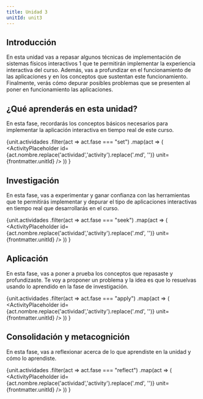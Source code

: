 ```yaml
---
title: Unidad 3
unitId: unit3
---
```




## Introducción

En esta unidad vas a repasar algunos técnicas de implementación de 
sistemas físicos interactivos 1 que te permitirán implementar la 
experiencia interactiva del curso. Además, vas a profundizar en el 
funcionamiento de las aplicaciones y en los conceptos que sustentan 
este funcionamiento. Finalmente, verás cómo depurar posibles problemas 
que se presenten al poner en funcionamiento las aplicaciones.

## ¿Qué aprenderás en esta unidad?

En esta fase, recordarás los conceptos básicos necesarios 
para implementar la aplicación interactiva en tiempo real 
de este curso.

{unit.actividades
  .filter(act => act.fase === "set")
  .map(act => (
    <ActivityPlaceholder 
      id={act.nombre.replace('actividad','activity').replace('.md', '')} 
      unit={frontmatter.unitId} 
    />
  ))
}

## Investigación

En esta fase, vas a experimentar y ganar confianza con las herramientas 
que te permitirás implementar y depurar el tipo de aplicaciones 
interactivas en tiempo real que desarrollarás en el curso.

{unit.actividades
  .filter(act => act.fase === "seek")
  .map(act => (
    <ActivityPlaceholder 
      id={act.nombre.replace('actividad','activity').replace('.md', '')} 
      unit={frontmatter.unitId}
    />
  ))
}

## Aplicación

En esta fase, vas a poner a prueba los conceptos que repasaste y 
profundizaste. Te voy a proponer un problema y la idea es que lo 
resuelvas usando lo aprendido en la fase de investigación.

{unit.actividades
  .filter(act => act.fase === "apply")
  .map(act => (
    <ActivityPlaceholder 
      id={act.nombre.replace('actividad','activity').replace('.md', '')} 
      unit={frontmatter.unitId} 
    />
  ))
}

## Consolidación y metacognición

En esta fase, vas a reflexionar acerca de lo que aprendiste 
en la unidad y cómo lo aprendiste.

{unit.actividades
  .filter(act => act.fase === "reflect")
  .map(act => (
    <ActivityPlaceholder 
      id={act.nombre.replace('actividad','activity').replace('.md', '')} 
      unit={frontmatter.unitId} 
    />
  ))
}